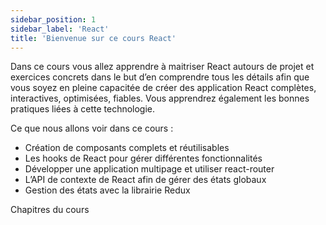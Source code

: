 ```yaml
---
sidebar_position: 1
sidebar_label: 'React'
title: 'Bienvenue sur ce cours React'
---
```


Dans ce cours vous allez apprendre à maitriser React autours de projet et exercices concrets dans le but d’en comprendre tous les détails afin que vous soyez en pleine capacitée de créer des application React complètes, interactives, optimisées, fiables. Vous apprendrez également les bonnes pratiques liées à cette technologie.

Ce que nous allons voir dans ce cours :

- Création de composants complets et réutilisables
- Les hooks de React pour gérer différentes fonctionnalités
- Développer une application multipage et utiliser react-router
- L’API de contexte de React afin de gérer des états globaux
- Gestion des états avec la librairie Redux

<p style={{ fontSize: '2rem', fontWeight: 'bold' }}>Chapitres du cours</p>


<DocCardList items={useCurrentSidebarCategory().items} />
